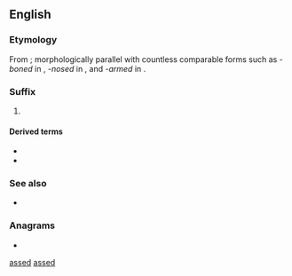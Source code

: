 {{also|arsed}}
==English==

===Etymology===
From {{m|en|ass#Noun}}; morphologically parallel with countless comparable forms such as ''-boned'' in {{m|en|big-boned}}, ''-nosed'' in {{m|en|hard-nosed}}, and ''-armed'' in {{m|en|one-armed}}.<!--Linguists no doubt have terminology for this pattern, but I am drawing a blank in trying to remember what it might be; someone could improve this section's development if they fill that in here later.-->

===Suffix===
{{en-suffix}}

# {{lb|en|US|slang|vulgar}} {{n-g|Adjective intensifier.}}

====Derived terms====
* {{l|en|fat-assed}}
* {{l|en|half-assed}}

===See also===
* {{l|en|-ass}}

===Anagrams===
* {{anagrams|en|a=adess|Desas|deass|sades}}

[[Category:English intensifiers|assed]]
[[Category:English suffixes|assed]]